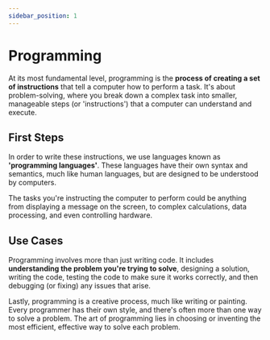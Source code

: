 ```yaml
---
sidebar_position: 1
---
```



# Programming

At its most fundamental level, programming is the **process of creating a set of instructions** that tell a computer how to perform a task. It's about problem-solving, where you break down a complex task into smaller, manageable steps (or 'instructions') that a computer can understand and execute.

## First Steps

In order to write these instructions, we use languages known as **'programming languages'**. These languages have their own syntax and semantics, much like human languages, but are designed to be understood by computers.

The tasks you're instructing the computer to perform could be anything from displaying a message on the screen, to complex calculations, data processing, and even controlling hardware.

## Use Cases

Programming involves more than just writing code. It includes **understanding the problem you're trying to solve**, designing a solution, writing the code, testing the code to make sure it works correctly, and then debugging (or fixing) any issues that arise.

Lastly, programming is a creative process, much like writing or painting. Every programmer has their own style, and there's often more than one way to solve a problem. The art of programming lies in choosing or inventing the most efficient, effective way to solve each problem.

<DocCardList />